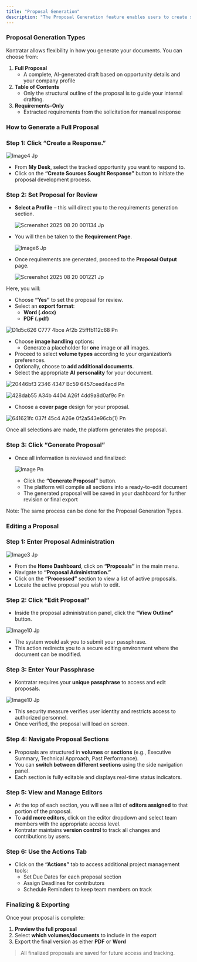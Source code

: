```yaml
---
title: "Proposal Generation"
description: "The Proposal Generation feature enables users to create structured, high-quality government proposals using our artificial intelligence tool, directly from tracked opportunities within the platform. Whether you're drafting an outline or preparing for final submission, this tool guides you through the process seamlessly."
---
```


### **Proposal Generation Types**

Kontratar allows flexibility in how you generate your documents. You can choose from:

1. **Full Proposal**
   - A complete, AI-generated draft based on opportunity details and your company profile
2. **Table of Contents**
   - Only the structural outline of the proposal is to guide your internal drafting.
3. **Requirements-Only**
   - Extracted requirements from the solicitation for manual response

### **How to Generate a Full Proposal**

### **Step 1: Click “Create a Response.”**

![Image4 Jp](/images/image4.jpg)

- From **My Desk**, select the tracked opportunity you want to respond to.
- Click on the **“Create Sources Sought Response”** button to initiate the proposal development process.

### **Step 2: Set Proposal for Review**

- **Select a Profile** – this will direct you to the requirements generation section.

  ![Screenshot 2025 08 20 001134 Jp](/images/Screenshot_2025-08-20_001134.jpg)
- You will then be taken to the **Requirement Page**.

  ![Image6 Jp](/images/image6.jpg)
- Once requirements are generated, proceed to the **Proposal Output** page.

  ![Screenshot 2025 08 20 001221 Jp](/images/Screenshot_2025-08-20_001221.jpg)

Here, you will:

- Choose **“Yes”** to set the proposal for review.
- Select an **export format**:
  - **Word (.docx)**
  - **PDF (.pdf)**

![D1d5c626 C777 4bce Af2b 25fffb112c68 Pn](/images/d1d5c626-c777-4bce-af2b-25fffb112c68.png)

- Choose **image handling** options:
  - Generate a placeholder for **one** image or **all** images.
- Proceed to select **volume types** according to your organization’s preferences.
- Optionally, choose to **add additional documents**.
- Select the appropriate **AI personality** for your document.

![20446bf3 2346 4347 Bc59 6457ceed4acd Pn](/images/20446bf3-2346-4347-bc59-6457ceed4acd.png)

![428dab55 A34b 4404 A26f 4dd9a8d0af9c Pn](/images/428dab55-a34b-4404-a26f-4dd9a8d0af9c.png)

- Choose a **cover page** design for your proposal.

![641621fc 037f 45c4 A26e 0f2a543e96cb(1) Pn](/images/641621fc-037f-45c4-a26e-0f2a543e96cb\(1\).png)

Once all selections are made, the platform generates the proposal.

### **Step 3: Click “Generate Proposal”**

- Once all information is reviewed and finalized:

  ![Image Pn](/images/image.png)
  - Click the **“Generate Proposal”** button.
  - The platform will compile all sections into a ready-to-edit document
  - The generated proposal will be saved in your dashboard for further revision or final export

<Info>
  Note: The same process can be done for the Proposal Generation Types.
</Info>

### **Editing a Proposal**

### **Step 1: Enter Proposal Administration**

![Image3 Jp](/images/image3.jpg)

- From the **Home Dashboard**, click on **“Proposals”** in the main menu.
- Navigate to **“Proposal Administration.”**
- Click on the **“Processed”** section to view a list of active proposals.
- Locate the active proposal you wish to edit.

### **Step 2: Click “Edit Proposal”**

- Inside the proposal administration panel, click the **“View Outline”** button.

![Image10 Jp](/images/image10.jpg)

- The system would ask you to submit your passphrase.
- This action redirects you to a secure editing environment where the document can be modified.

### **Step 3: Enter Your Passphrase**

- Kontratar requires your **unique passphrase** to access and edit proposals.

![Image10 Jp](/images/image10.jpg)

- This security measure verifies user identity and restricts access to authorized personnel.
- Once verified, the proposal will load on screen.

### **Step 4: Navigate Proposal Sections**

- Proposals are structured in **volumes** or **sections** (e.g., Executive Summary, Technical Approach, Past Performance).
- You can **switch between different sections** using the side navigation panel.
- Each section is fully editable and displays real-time status indicators.

### **Step 5: View and Manage Editors**

- At the top of each section, you will see a list of **editors assigned** to that portion of the proposal.
- To **add more editors**, click on the editor dropdown and select team members with the appropriate access level.
- Kontratar maintains **version control** to track all changes and contributions by users.

### **Step 6: Use the Actions Tab**

- Click on the **“Actions”** tab to access additional project management tools:
  - Set Due Dates for each proposal section
  - Assign Deadlines for contributors
  - Schedule Reminders to keep team members on track

### **Finalizing & Exporting**

Once your proposal is complete:

1. **Preview the full proposal**
2. Select **which volumes/documents** to include in the export
3. Export the final version as either **PDF** or **Word**

> All finalized proposals are saved for future access and tracking.